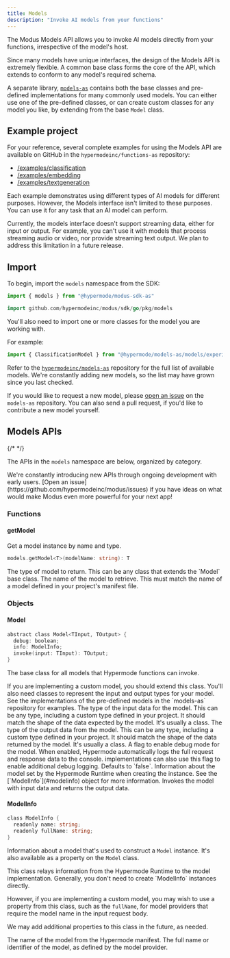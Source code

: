```yaml
---
title: Models
description: "Invoke AI models from your functions"
---
```


The Modus Models API allows you to invoke AI models directly from your functions, irrespective of the model's host.

Since many models have unique interfaces, the design of the Models API is extremely flexible. A common base class forms
the core of the API, which extends to conform to any model's required schema.

A separate library, [`models-as`](https://github.com/hypermodeinc/models-as) contains both the base classes and
pre-defined implementations for many commonly used models. You can either use one of the pre-defined classes, or can
create custom classes for any model you like, by extending from the base `Model` class.

## Example project

For your reference, several complete examples for using the Models API are available on GitHub in the
`hypermodeinc/functions-as` repository:

- [/examples/classification](https://github.com/hypermodeinc/modus/tree/main/sdk/assemblyscript/examples/classification)
- [/examples/embedding](https://github.com/hypermodeinc/modus/tree/main/sdk/assemblyscript/examples/embedding)
- [/examples/textgeneration](https://github.com/hypermodeinc/modus/tree/main/sdk/assemblyscript/examples/textgeneration)

Each example demonstrates using different types of AI models for different purposes. However, the Models interface isn't
limited to these purposes. You can use it for any task that an AI model can perform.

<Note>
  Currently, the models interface doesn't support streaming data, either for input or output. For example, you can't use
  it with models that process streaming audio or video, nor provide streaming text output. We plan to address this
  limitation in a future release.
</Note>

## Import

To begin, import the `models` namespace from the SDK:

<CodeGroup>

```ts AssemblyScript
import { models } from "@hypermode/modus-sdk-as"
```

```go Go
import github.com/hypermodeinc/modus/sdk/go/pkg/models
```

</CodeGroup>

You'll also need to import one or more classes for the model you are working with.

For example:

<CodeGroup>

```ts AssemblyScript
import { ClassificationModel } from "@hypermode/models-as/models/experimental/classification"
```

Refer to the [`hypermodeinc/models-as`](https://github.com/hypermodeinc/models-as/tree/main/src/models) repository for
the full list of available models. We're constantly adding new models, so the list may have grown since you last
checked.

If you would like to request a new model, please [open an issue](https://github.com/hypermodeinc/models-as/issues) on
the `models-as` repository. You can also send a pull request, if you'd like to contribute a new model yourself.

</CodeGroup>

## Models APIs

{/* <!-- vale Google.Headings = NO --> */}

The APIs in the `models` namespace are below, organized by category.

<Tip>
  We're constantly introducing new APIs through ongoing development with early users. [Open an
  issue](https://github.com/hypermodeinc/modus/issues) if you have ideas on what would make Modus even more powerful for
  your next app!
</Tip>

### Functions

#### getModel

Get a model instance by name and type.

```go
models.getModel<T>(modelName: string): T
```

<ResponseField name="T" type="Type" required>
  The type of model to return. This can be any class that extends the `Model` base class.
</ResponseField>

<ResponseField name="modelName" type="string" required>
  The name of the model to retrieve. This must match the name of a model defined in your project's manifest file.
</ResponseField>

### Objects

#### Model

```go
abstract class Model<TInput, TOutput> {
  debug: boolean;
  info: ModelInfo;
  invoke(input: TInput): TOutput;
}
```

The base class for all models that Hypermode functions can invoke.

<Tip>
  If you are implementing a custom model, you should extend this class. You'll also need classes to represent the input
  and output types for your model. See the implementations of the pre-defined models in the `models-as` repository for
  examples.
</Tip>

<ResponseField name="TInput" type="Type" required>
  The type of the input data for the model. This can be any type, including a custom type defined in your project. It
  should match the shape of the data expected by the model. It's usually a class.
</ResponseField>

<ResponseField name="TOutput" type="Type" required>
  The type of the output data from the model. This can be any type, including a custom type defined in your project. It
  should match the shape of the data returned by the model. It's usually a class.
</ResponseField>

<ResponseField name="debug" type="boolean">
  A flag to enable debug mode for the model. When enabled, Hypermode automatically logs the full request and response
  data to the console. implementations can also use this flag to enable additional debug logging. Defaults to `false`.
</ResponseField>

<ResponseField name="info" type="ModelInfo">
  Information about the model set by the Hypermode Runtime when creating the instance. See the [`ModelInfo`](#modelinfo)
  object for more information.
</ResponseField>

<ResponseField name="invoke(input)" type="function">
  Invokes the model with input data and returns the output data.
</ResponseField>

#### ModelInfo

```go
class ModelInfo {
  readonly name: string;
  readonly fullName: string;
}
```

Information about a model that's used to construct a `Model` instance. It's also available as a property on the `Model`
class.

<Info>
  This class relays information from the Hypermode Runtime to the model implementation. Generally, you don't need to
  create `ModelInfo` instances directly.

However, if you are implementing a custom model, you may wish to use a property from this class, such as the `fullName`,
for model providers that require the model name in the input request body.

We may add additional properties to this class in the future, as needed.

</Info>

<ResponseField name="name" type="string">
  The name of the model from the Hypermode manifest.
</ResponseField>

<ResponseField name="fullName" type="string">
  The full name or identifier of the model, as defined by the model provider.
</ResponseField>
